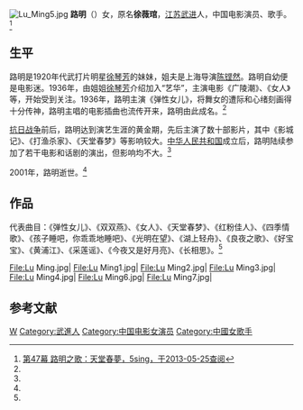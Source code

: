 [[File:Lu_Ming5.jpg|thumb]]
'''路明'''（{{bd|1919年||2001年|}}）女，原名'''徐薇琯'''，[[江苏|江苏]][[武进|武进]]人，中国电影演员、歌手。<ref name=5sing>[http://fc.5sing.com/8951755.html 第47幕 路明之歌：天堂春夢，5sing，于2013-05-25查阅]{{dead link|date=2018年4月 |bot=InternetArchiveBot |fix-attempted=yes }}</ref>

==生平==
路明是1920年代武打片明星[[徐琴芳|徐琴芳]]的妹妹，姐夫是上海导演[[陈铿然|陈铿然]]。路明自幼便是电影迷。1936年，由姐姐[[徐琴芳|徐琴芳]]介绍加入“艺华”，主演电影《广陵潮》、《女人》等，开始受到关注。1936年，路明主演《弹性女儿》，将舞女的遭际和心绪刻画得十分传神，路明主唱的电影插曲也流传开来，路明由此成名。<ref name=5sing/>

[[抗日战争|抗日战争]]前后，路明达到演艺生涯的黄金期，先后主演了数十部影片，其中《影城记》、《打渔杀家》、《天堂春梦》等影响较大。[[中华人民共和国|中华人民共和国]]成立后，路明陆续参加了若干电影和话剧的演出，但影响均不大。<ref name=5sing/>

2001年，路明逝世。<ref name=5sing/>

==作品==
代表曲目：《弹性女儿》、《双双燕》、《女人》、《天堂春梦》、《红粉佳人》、《四季情歌》、《孩子睡吧，你乖乖地睡吧》、《光明在望》、《湖上轻舟》、《良夜之歌》、《好宝宝》、《黄浦江》、《采莲谣》、《今夜又是好月亮》、《长相思》。<ref name=5sing/>

<gallery>
File:Lu Ming.jpg|
File:Lu Ming1.jpg|
File:Lu Ming2.jpg|
File:Lu Ming3.jpg|
File:Lu Ming4.jpg|
File:Lu Ming6.jpg|
File:Lu Ming7.jpg|
</gallery>

==参考文献==
{{commonscat|Lu Ming}}
{{reflist}}

{{DEFAULTSORT:Lu路}}
[[Category:徐姓|W]]
[[Category:武進人|Category:武進人]]
[[Category:中国电影女演员|Category:中国电影女演员]]
[[Category:中國女歌手|Category:中國女歌手]]